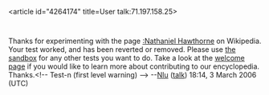 <article id="4264174" title=User talk:71.197.158.25>
	<talkpage id="4264174" title="User talk:71.197.158.25">
Thanks for experimenting with the page [[:Nathaniel Hawthorne]] on Wikipedia. Your test worked, and has been reverted or removed. Please use [[Wikipedia:Sandbox|the sandbox]] for any other tests you want to do. Take a look at the [[Wikipedia:Welcome, newcomers|welcome page]] if you would like to learn more about contributing to our encyclopedia.  Thanks.&lt;!-- Test-n (first level warning) --&gt;  --[[User:Nlu|Nlu]] ([[User talk:Nlu|talk]]) 18:14, 3 March 2006 (UTC)
	</talkpage>
</article>